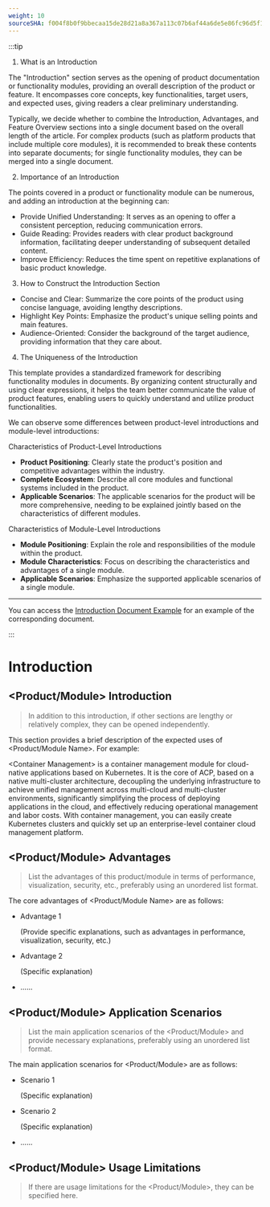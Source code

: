 ```yaml
---
weight: 10
sourceSHA: f004f8b0f9bbecaa15de28d21a8a367a113c07b6af44a6de5e86fc96d5f13741
---
```


:::tip

1. What is an Introduction

The "Introduction" section serves as the opening of product documentation or functionality modules, providing an overall description of the product or feature. It encompasses core concepts, key functionalities, target users, and expected uses, giving readers a clear preliminary understanding.

Typically, we decide whether to combine the Introduction, Advantages, and Feature Overview sections into a single document based on the overall length of the article. For complex products (such as platform products that include multiple core modules), it is recommended to break these contents into separate documents; for single functionality modules, they can be merged into a single document.

2. Importance of an Introduction

The points covered in a product or functionality module can be numerous, and adding an introduction at the beginning can:

- Provide Unified Understanding: It serves as an opening to offer a consistent perception, reducing communication errors.
- Guide Reading: Provides readers with clear product background information, facilitating deeper understanding of subsequent detailed content.
- Improve Efficiency: Reduces the time spent on repetitive explanations of basic product knowledge.

3. How to Construct the Introduction Section

- Concise and Clear: Summarize the core points of the product using concise language, avoiding lengthy descriptions.
- Highlight Key Points: Emphasize the product's unique selling points and main features.
- Audience-Oriented: Consider the background of the target audience, providing information that they care about.

4. The Uniqueness of the Introduction

This template provides a standardized framework for describing functionality modules in documents. By organizing content structurally and using clear expressions, it helps the team better communicate the value of product features, enabling users to quickly understand and utilize product functionalities.

We can observe some differences between product-level introductions and module-level introductions:

Characteristics of Product-Level Introductions

- **Product Positioning**: Clearly state the product's position and competitive advantages within the industry.
- **Complete Ecosystem**: Describe all core modules and functional systems included in the product.
- **Applicable Scenarios**: The applicable scenarios for the product will be more comprehensive, needing to be explained jointly based on the characteristics of different modules.

Characteristics of Module-Level Introductions

- **Module Positioning**: Explain the role and responsibilities of the module within the product.
- **Module Characteristics**: Focus on describing the characteristics and advantages of a single module.
- **Applicable Scenarios**: Emphasize the supported applicable scenarios of a single module.

---

You can access the [Introduction Document Example](https://product-doc-guide.alauda.cn/template/intro/example.html) for an example of the corresponding document.

:::

# Introduction

## \<Product/Module> Introduction

> In addition to this introduction, if other sections are lengthy or relatively complex, they can be opened independently.

This section provides a brief description of the expected uses of \<Product/Module Name>. For example:

\<Container Management> is a container management module for cloud-native applications based on Kubernetes. It is the core of ACP, based on a native multi-cluster architecture, decoupling the underlying infrastructure to achieve unified management across multi-cloud and multi-cluster environments, significantly simplifying the process of deploying applications in the cloud, and effectively reducing operational management and labor costs. With container management, you can easily create Kubernetes clusters and quickly set up an enterprise-level container cloud management platform.

## \<Product/Module> Advantages

> List the advantages of this product/module in terms of performance, visualization, security, etc., preferably using an unordered list format.

The core advantages of \<Product/Module Name> are as follows:

- Advantage 1

  (Provide specific explanations, such as advantages in performance, visualization, security, etc.)

- Advantage 2

  (Specific explanation)

- ......

## \<Product/Module> Application Scenarios

> List the main application scenarios of the \<Product/Module> and provide necessary explanations, preferably using an unordered list format.

The main application scenarios for \<Product/Module> are as follows:

- Scenario 1

  (Specific explanation)

- Scenario 2

  (Specific explanation)

- ......

## \<Product/Module> Usage Limitations

> If there are usage limitations for the \<Product/Module>, they can be specified here.
